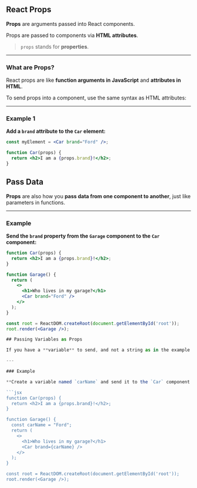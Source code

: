 ## React Props

**Props** are arguments passed into React components.

Props are passed to components via **HTML attributes**.

>  `props` stands for **properties**.

---

### What are Props?

React props are like **function arguments in JavaScript** and **attributes in HTML**.

To send props into a component, use the same syntax as HTML attributes:

---

### Example 1

**Add a `brand` attribute to the `Car` element:**

```jsx
const myElement = <Car brand="Ford" />;
```
```jsx
function Car(props) {
  return <h2>I am a {props.brand}!</h2>;
}

```

## Pass Data

**Props** are also how you **pass data from one component to another**, just like parameters in functions.

---

### Example

**Send the `brand` property from the `Garage` component to the `Car` component:**

```jsx
function Car(props) {
  return <h2>I am a {props.brand}!</h2>;
}

function Garage() {
  return (
    <>
      <h1>Who lives in my garage?</h1>
      <Car brand="Ford" />
    </>
  );
}

const root = ReactDOM.createRoot(document.getElementById('root'));
root.render(<Garage />);

## Passing Variables as Props

If you have a **variable** to send, and not a string as in the example above, you just put the **variable name** inside **curly brackets**.

---

### Example

**Create a variable named `carName` and send it to the `Car` component:**

```jsx
function Car(props) {
  return <h2>I am a {props.brand}!</h2>;
}

function Garage() {
  const carName = "Ford";
  return (
    <>
      <h1>Who lives in my garage?</h1>
      <Car brand={carName} />
    </>
  );
}

const root = ReactDOM.createRoot(document.getElementById('root'));
root.render(<Garage />);

